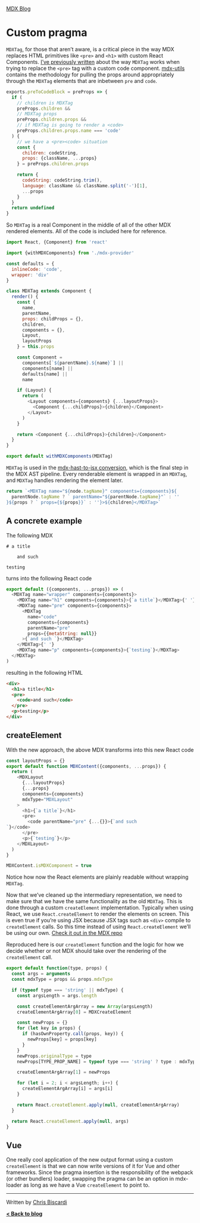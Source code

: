 [MDX Blog](/blog)

# Custom pragma

`MDXTag`, for those that aren’t aware, is a critical piece in the way
MDX replaces HTML primitives like `<pre>` and `<h1>` with custom React
Components.  [I’ve previously
written](https://www.christopherbiscardi.com/post/codeblocks-mdx-and-mdx-utils)
about the way `MDXTag` works when trying to replace the `<pre>` tag
with a custom code component.
[mdx-utils](https://github.com/ChristopherBiscardi/gatsby-mdx/blob/00769a1b72455f40843cd2f09ee34fd63b009fb2/packages/mdx-utils/index.js)
contains the methodology for pulling the props around appropriately
through the `MDXTag` elements that are inbetween `pre` and `code`.

```js
exports.preToCodeBlock = preProps => {
  if (
    // children is MDXTag
    preProps.children &&
    // MDXTag props
    preProps.children.props &&
    // if MDXTag is going to render a <code>
    preProps.children.props.name === 'code'
  ) {
    // we have a <pre><code> situation
    const {
      children: codeString,
      props: {className, ...props}
    } = preProps.children.props

    return {
      codeString: codeString.trim(),
      language: className && className.split('-')[1],
      ...props
    }
  }
  return undefined
}
```

So `MDXTag` is a real Component in the middle of all of the other MDX
rendered elements.  All of the code is included here for reference.

```js
import React, {Component} from 'react'

import {withMDXComponents} from './mdx-provider'

const defaults = {
  inlineCode: 'code',
  wrapper: 'div'
}

class MDXTag extends Component {
  render() {
    const {
      name,
      parentName,
      props: childProps = {},
      children,
      components = {},
      Layout,
      layoutProps
    } = this.props

    const Component =
      components[`${parentName}.${name}`] ||
      components[name] ||
      defaults[name] ||
      name

    if (Layout) {
      return (
        <Layout components={components} {...layoutProps}>
          <Component {...childProps}>{children}</Component>
        </Layout>
      )
    }

    return <Component {...childProps}>{children}</Component>
  }
}

export default withMDXComponents(MDXTag)
```

`MDXTag` is used in the [mdx-hast-to-jsx
conversion](https://github.com/mdx-js/mdx/blob/e1bcf1b1a352c9728424b01c1bb5d62e450eb48d/packages/mdx/mdx-hast-to-jsx.js#L163-L165),
which is the final step in the MDX AST pipeline.  Every renderable
element is wrapped in an `MDXTag`, and `MDXTag` handles rendering the
element later.

```js
return `<MDXTag name="${node.tagName}" components={components}${
  parentNode.tagName ? ` parentName="${parentNode.tagName}"` : ''
}${props ? ` props={${props}}` : ''}>${children}</MDXTag>`
```

## A concrete example

The following MDX

```mdx
# a title

    and such

testing
```

turns into the following React code

```js
export default ({components, ...props}) => (
  <MDXTag name="wrapper" components={components}>
    <MDXTag name="h1" components={components}>{`a title`}</MDXTag>{' '}
    <MDXTag name="pre" components={components}>
      <MDXTag
        name="code"
        components={components}
        parentName="pre"
        props={{metaString: null}}
      >{`and such `}</MDXTag>
    </MDXTag>{' '}
    <MDXTag name="p" components={components}>{`testing`}</MDXTag>
  </MDXTag>
)
```

resulting in the following HTML

```html
<div>
  <h1>a title</h1>
  <pre>
    <code>and such</code>
  </pre>
  <p>testing</p>
</div>
```

## createElement

With the new approach, the above MDX transforms into this new React code

```js
const layoutProps = {}
export default function MDXContent({components, ...props}) {
  return (
    <MDXLayout
      {...layoutProps}
      {...props}
      components={components}
      mdxType="MDXLayout"
    >
      <h1>{`a title`}</h1>
      <pre>
        <code parentName="pre" {...{}}>{`and such
`}</code>
      </pre>
      <p>{`testing`}</p>
    </MDXLayout>
  )
}

MDXContent.isMDXComponent = true
```

Notice how now the React elements are plainly readable without
wrapping `MDXTag`.

Now that we’ve cleaned up the intermediary representation, we need to
make sure that we have the same functionality as the old
`MDXTag`.  This is done through a custom `createElement`
implementation.  Typically when using React, we use
`React.createElement` to render the elements on screen.  This is even
true if you’re using JSX because JSX tags such as `<div>` compile to
`createElement` calls.  So this time instead of using
`React.createElement` we’ll be using our own.  [Check it out in the MDX
repo](https://github.com/mdx-js/mdx/blob/0506708bed0ac787f605b0a97ef77d1954fa1275/packages/react/src/create-element.js)

Reproduced here is our `createElement` function and the logic for how
we decide whether or not MDX should take over the rendering of the
`createElement` call.

```js
export default function(type, props) {
  const args = arguments
  const mdxType = props && props.mdxType

  if (typeof type === 'string' || mdxType) {
    const argsLength = args.length

    const createElementArgArray = new Array(argsLength)
    createElementArgArray[0] = MDXCreateElement

    const newProps = {}
    for (let key in props) {
      if (hasOwnProperty.call(props, key)) {
        newProps[key] = props[key]
      }
    }
    newProps.originalType = type
    newProps[TYPE_PROP_NAME] = typeof type === 'string' ? type : mdxType

    createElementArgArray[1] = newProps

    for (let i = 2; i < argsLength; i++) {
      createElementArgArray[i] = args[i]
    }

    return React.createElement.apply(null, createElementArgArray)
  }

  return React.createElement.apply(null, args)
}
```

## Vue

One really cool application of the new output format using a custom
`createElement` is that we can now write versions of it for Vue and
other frameworks.  Since the pragma insertion is the responsibility of
the webpack (or other bundlers) loader, swapping the pragma can be an
option in mdx-loader as long as we have a Vue `createElement` to point
to.

* * *

Written by [Chris Biscardi](https://christopherbiscardi.com)

**[&lt; Back to blog](/blog)**
